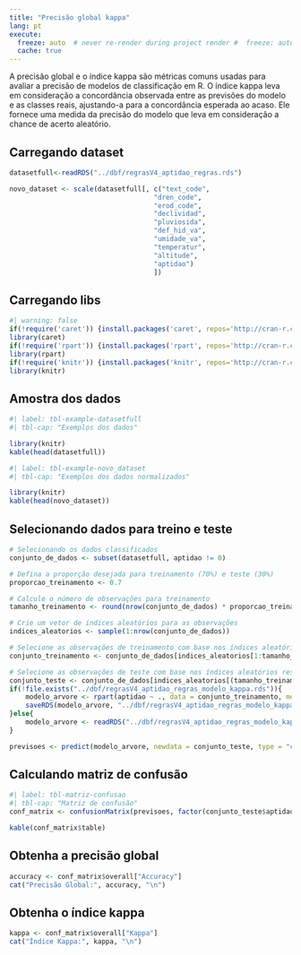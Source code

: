 ```yaml
---
title: "Precisão global kappa"
lang: pt
execute:
  freeze: auto  # never re-render during project render #  freeze: auto  # re-render only when source changes
  cache: true 
---
```


A precisão global e o índice kappa são métricas comuns usadas para avaliar a precisão de modelos de classificação em R. O índice kappa leva em consideração a concordância observada entre as previsões do modelo e as classes reais, ajustando-a para a concordância esperada ao acaso. Ele fornece uma medida da precisão do modelo que leva em consideração a chance de acerto aleatório.

## Carregando dataset

```r
datasetfull<-readRDS("../dbf/regrasV4_aptidao_regras.rds")

novo_dataset <- scale(datasetfull[, c("text_code",
                                    "dren_code",
                                    "erod_code",
                                    "declividad",
                                    "pluviosida",
                                    "def_hid_va",
                                    "umidade_va",
                                    "temperatur",
                                    "altitude",
                                    "aptidao")
                                    ])
```

## Carregando libs

```r
#| warning: false
if(!require('caret')) {install.packages('caret', repos='http://cran-r.c3sl.ufpr.br/')}
library(caret)
if(!require('rpart')) {install.packages('rpart', repos='http://cran-r.c3sl.ufpr.br/')}
library(rpart)
if(!require('knitr')) {install.packages('knitr', repos='http://cran-r.c3sl.ufpr.br/')}
library(knitr)
```

## Amostra dos dados

```r
#| label: tbl-example-datasetfull
#| tbl-cap: "Exemplos dos dados"

library(knitr)
kable(head(datasetfull))

```
```r
#| label: tbl-example-novo_dataset
#| tbl-cap: "Exemplos dos dados normalizados"

library(knitr)
kable(head(novo_dataset))

```


## Selecionando dados para treino e teste
```r
# Selecionando os dados classificados
conjunto_de_dados <- subset(datasetfull, aptidao != 0)

# Defina a proporção desejada para treinamento (70%) e teste (30%)
proporcao_treinamento <- 0.7

# Calcule o número de observações para treinamento
tamanho_treinamento <- round(nrow(conjunto_de_dados) * proporcao_treinamento)

# Crie um vetor de índices aleatórios para as observações
indices_aleatorios <- sample(1:nrow(conjunto_de_dados))

# Selecione as observações de treinamento com base nos índices aleatórios
conjunto_treinamento <- conjunto_de_dados[indices_aleatorios[1:tamanho_treinamento], ]

# Selecione as observações de teste com base nos índices aleatórios restantes
conjunto_teste <- conjunto_de_dados[indices_aleatorios[(tamanho_treinamento + 1):nrow(conjunto_de_dados)], ]
if(!file.exists("../dbf/regrasV4_aptidao_regras_modelo_kappa.rds")){
    modelo_arvore <- rpart(aptidao ~ ., data = conjunto_treinamento, method = "class")
    saveRDS(modelo_arvore, "../dbf/regrasV4_aptidao_regras_modelo_kappa.rds")
}else{
    modelo_arvore <- readRDS("../dbf/regrasV4_aptidao_regras_modelo_kappa.rds")
}

previsoes <- predict(modelo_arvore, newdata = conjunto_teste, type = "class")

```

## Calculando matriz de confusão
```r
#| label: tbl-matriz-confusao
#| tbl-cap: "Matriz de confusão"
conf_matrix <- confusionMatrix(previsoes, factor(conjunto_teste$aptidao))

kable(conf_matrix$table)
```

## Obtenha a precisão global

```r
accuracy <- conf_matrix$overall["Accuracy"]
cat("Precisão Global:", accuracy, "\n")
```

## Obtenha o índice kappa

```r
kappa <- conf_matrix$overall["Kappa"]
cat("Índice Kappa:", kappa, "\n")
```
